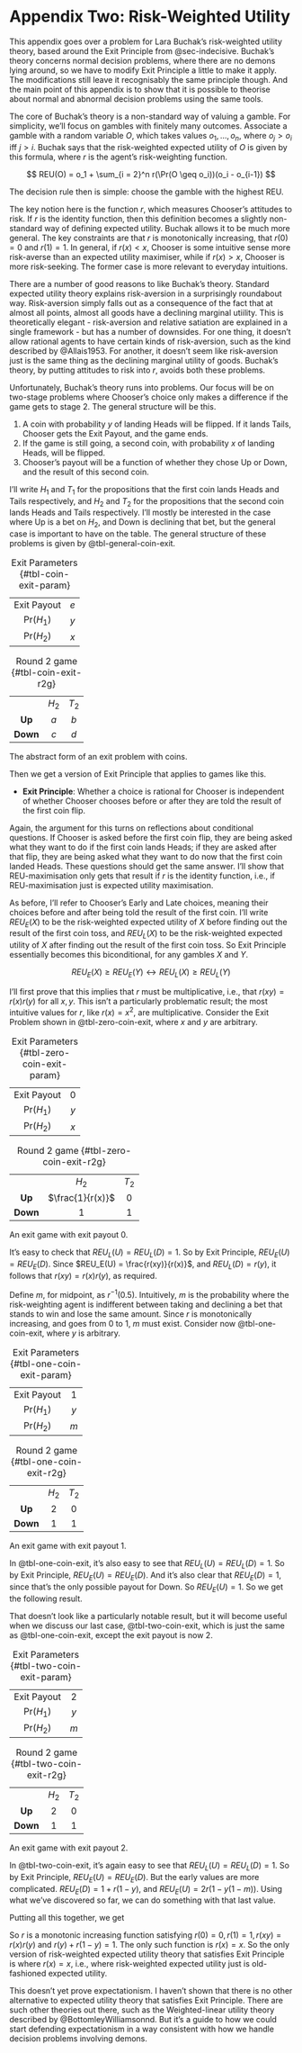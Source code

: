 # Appendix Two: Risk-Weighted Utility {#sec-buchak .unnumbered .appendix}

This appendix goes over a problem for Lara Buchak's risk-weighted utility theory, based around the Exit Principle from @sec-indecisive. Buchak's theory concerns normal decision problems, where there are no demons lying around, so we have to modify Exit Principle a little to make it apply. The modifications still leave it recognisably the same principle though. And the main point of this appendix is to show that it is possible to theorise about normal and abnormal decision problems using the same tools.

The core of Buchak's theory is a non-standard way of valuing a gamble. For simplicity, we'll focus on gambles with finitely many outcomes. Associate a gamble with a random variable $O$, which takes values $o_1, \dots, o_n$, where $o_j > o_i$ iff $j > i$. Buchak says that the risk-weighted expected utility of $O$ is given by this formula, where $r$ is the agent's risk-weighting function.

$$
REU(O) = o_1 + \sum_{i = 2}^n r(\Pr(O \geq o_i))(o_i - o_{i-1})
$$

The decision rule then is simple: choose the gamble with the highest REU.

The key notion here is the function $r$, which measures Chooser's attitudes to risk. If $r$ is the identity function, then this definition becomes a slightly non-standard way of defining expected utility. Buchak allows it to be much more general. The key constraints are that $r$ is monotonically increasing, that $r(0) = 0$ and $r(1) = 1$. In general, if $r(x) < x$, Chooser is some intuitive sense more risk-averse than an expected utility maximiser, while if $r(x) > x$, Chooser is more risk-seeking. The former case is more relevant to everyday intuitions.

There are a number of good reasons to like Buchak's theory. Standard expected utility theory explains risk-aversion in a surprisingly roundabout way. Risk-aversion simply falls out as a consequence of the fact that at almost all points, almost all goods have a declining marginal utiility. This is theoretically elegant - risk-aversion and relative satiation are explained in a single framework - but has a number of downsides. For one thing, it doesn't allow rational agents to have certain kinds of risk-aversion, such as the kind described by @Allais1953. For another, it doesn't seem like risk-aversion just is the same thing as the declining marginal utility of goods. Buchak's theory, by putting attitudes to risk into $r$, avoids both these problems.

Unfortunately, Buchak's theory runs into problems. Our focus will be on two-stage problems where Chooser's choice only makes a difference if the game gets to stage 2. The general structure will be this.

1.  A coin with probability $y$ of landing Heads will be flipped. If it lands Tails, Chooser gets the Exit Payout, and the game ends.
2.  If the game is still going, a second coin, with probability $x$ of landing Heads, will be flipped.
3.  Chooser's payout will be a function of whether they chose Up or Down, and the result of this second coin.

I'll write $H_1$ and $T_1$ for the propositions that the first coin lands Heads and Tails respectively, and $H_2$ and $T_2$ for the propositions that the second coin lands Heads and Tails respectively. I'll mostly be interested in the case where Up is a bet on $H_2$, and Down is declining that bet, but the general case is important to have on the table. The general structure of these problems is given by @tbl-general-coin-exit.

::: {#tbl-general-coin-exit layout-ncol="2"}
|             |     |
|:-----------:|:---:|
| Exit Payout | $e$ |
|  Pr($H_1$)  | $y$ |
|  Pr($H_2$)  | $x$ |

: Exit Parameters {#tbl-coin-exit-param}

|          |       |       |
|:--------:|:-----:|:-----:|
|          | $H_2$ | $T_2$ |
|  **Up**  |  $a$  |  $b$  |
| **Down** |  $c$  |  $d$  |

: Round 2 game {#tbl-coin-exit-r2g}

The abstract form of an exit problem with coins.
:::

Then we get a version of Exit Principle that applies to games like this.

-   **Exit Principle**: Whether a choice is rational for Chooser is independent of whether Chooser chooses before or after they are told the result of the first coin flip.

Again, the argument for this turns on reflections about conditional questions. If Chooser is asked before the first coin flip, they are being asked what they want to do if the first coin lands Heads; if they are asked after that flip, they are being asked what they want to do now that the first coin landed Heads. These questions should get the same answer. I'll show that REU-maximisation only gets that result if $r$ is the identity function, i.e., if REU-maximisation just is expected utility maximisation.

As before, I'll refer to Chooser's Early and Late choices, meaning their choices before and after being told the result of the first coin. I'll write $REU_E(X)$ to be the risk-weighted expected utility of $X$ before finding out the result of the first coin toss, and $REU_L(X)$ to be the risk-weighted expected utility of $X$ after finding out the result of the first coin toss. So Exit Principle essentially becomes this biconditional, for any gambles $X$ and $Y$.

$$
REU_E(X) \geq REU_E(Y) \leftrightarrow REU_L(X) \geq REU_L(Y)
$$

I'll first prove that this implies that $r$ must be multiplicative, i.e., that $r(xy) = r(x)r(y)$ for all $x, y$. This isn't a particularly problematic result; the most intuitive values for $r$, like $r(x) = x^2$, are multiplicative. Consider the Exit Problem shown in @tbl-zero-coin-exit, where $x$ and $y$ are arbitrary.

::: {#tbl-zero-coin-exit layout-ncol="2"}
|             |     |
|:-----------:|:---:|
| Exit Payout |  0  |
|  Pr($H_1$)  | $y$ |
|  Pr($H_2$)  | $x$ |

: Exit Parameters {#tbl-zero-coin-exit-param}

|          |                  |       |
|:--------:|:----------------:|:-----:|
|          |      $H_2$       | $T_2$ |
|  **Up**  | $\frac{1}{r(x)}$ |   0   |
| **Down** |        1         |   1   |

: Round 2 game {#tbl-zero-coin-exit-r2g}

An exit game with exit payout 0.
:::

It's easy to check that $REU_L(U) = REU_L(D) = 1$. So by Exit Principle, $REU_E(U) = REU_E(D)$. Since $REU_E(U) = \frac{r(xy)}{r(x)}$, and $REU_L(D) = r(y)$, it follows that $r(xy) = r(x)r(y)$, as required.

Define $m$, for midpoint, as $r^{-1}(0.5)$. Intuitively, $m$ is the probability where the risk-weighting agent is indifferent between taking and declining a bet that stands to win and lose the same amount. Since $r$ is monotonically increasing, and goes from 0 to 1, $m$ must exist. Consider now @tbl-one-coin-exit, where $y$ is arbitrary.

::: {#tbl-one-coin-exit layout-ncol="2"}
|             |     |
|:-----------:|:---:|
| Exit Payout |  1  |
|  Pr($H_1$)  | $y$ |
|  Pr($H_2$)  | $m$ |

: Exit Parameters {#tbl-one-coin-exit-param}

|          |       |       |
|:--------:|:-----:|:-----:|
|          | $H_2$ | $T_2$ |
|  **Up**  |   2   |   0   |
| **Down** |   1   |   1   |

: Round 2 game {#tbl-one-coin-exit-r2g}

An exit game with exit payout 1.
:::

In @tbl-one-coin-exit, it's also easy to see that $REU_L(U) = REU_L(D) = 1$. So by Exit Principle, $REU_E(U) = REU_E(D)$. And it's also clear that $REU_E(D) = 1$, since that's the only possible payout for Down. So $REU_E(U) = 1$. So we get the following result.

```{=tex}
\begin{align*}
REU_E(U) &= r(1-y(1-m)) + r(ym) \\
 &= 1    \\
\therefore  r(1-y(1-m)) &= r(ym)
\end{align*}
```
That doesn't look like a particularly notable result, but it will become useful when we discuss our last case, @tbl-two-coin-exit, which is just the same as @tbl-one-coin-exit, except the exit payout is now 2.

::: {#tbl-two-coin-exit layout-ncol="2"}
|             |     |
|:-----------:|:---:|
| Exit Payout |  2  |
|  Pr($H_1$)  | $y$ |
|  Pr($H_2$)  | $m$ |

: Exit Parameters {#tbl-two-coin-exit-param}

|          |       |       |
|:--------:|:-----:|:-----:|
|          | $H_2$ | $T_2$ |
|  **Up**  |   2   |   0   |
| **Down** |   1   |   1   |

: Round 2 game {#tbl-two-coin-exit-r2g}

An exit game with exit payout 2.
:::

In @tbl-two-coin-exit, it's again easy to see that $REU_L(U) = REU_L(D) = 1$. So by Exit Principle, $REU_E(U) = REU_E(D)$. But the early values are more complicated. $REU_E(D) = 1 + r(1-y)$, and $REU_E(U) = 2r(1-y(1-m))$. Using what we've discovered so far, we can do something with that last value.

```{=tex}
\begin{align*}
REU_E(U) &= 2r(1-y(1-m)) \\
  &= 2(1-r(ym))  && \text{from previous calculations} \\
  &= 2 - 2r(ym) \\
  &= 2 - 2r(y)r(m) && \text{since $r$ is multiplicative} \\
  &= 2 - r(y)  && \text{since $r(m) = 0.5$}
\end{align*}
```
Putting all this together, we get

```{=tex}
\begin{align*}
REU_E(D) &= REU_E(U)  && \Rightarrow \\
1 + r(1-y) &= 2 - r(y) && \Rightarrow \\
r(y) + r(1-y) &= 1
\end{align*}
```
So $r$ is a monotonic increasing function satisfying $r(0) = 0, r(1) = 1, r(xy) = r(x)r(y)$ and $r(y) + r(1-y) = 1$. The only such function is $r(x) = x$. So the only version of risk-weighted expected utility theory that satisfies Exit Principle is where $r(x) = x$, i.e., where risk-weighted expected utility just is old-fashioned expected utility.

This doesn't yet prove expectationism. I haven't shown that there is no other alternative to expected utility theory that satisfies Exit Principle. There are such other theories out there, such as the Weighted-linear utility theory described by @BottomleyWilliamsonnd. But it's a guide to how we could start defending expectationism in a way consistent with how we handle decision problems involving demons.

